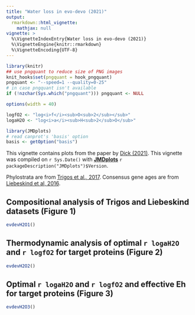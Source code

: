 ```yaml
---
title: "Water loss in evo-devo (2021)"
output: 
  rmarkdown::html_vignette:
    mathjax: null
vignette: >
  %\VignetteIndexEntry{Water loss in evo-devo (2021)}
  %\VignetteEngine{knitr::rmarkdown}
  %\VignetteEncoding{UTF-8}
---
```


<style>
/* https://gomakethings.com/how-to-break-an-image-out-of-its-parent-container-with-css/ */
@media (min-width: 700px) {
  .full-width {
    left: 50%;
    margin-left: -50vw;
    margin-right: -50vw;
    max-width: 100vw;
    position: relative;
    right: 50%;
    width: 100vw;
  }
}
@media (min-width: 900px) {
  .full-width {
    left: 50vw; /* fallback if needed */
    left: calc(50vw - 100px);
    width: 900px;
    position: relative;
  }
}
</style>

```r
library(knitr)
## use pngquant to reduce size of PNG images
knit_hooks$set(pngquant = hook_pngquant)
pngquant <- "--speed=1 --quality=0-25"
# in case pngquant isn't available
if (!nzchar(Sys.which("pngquant"))) pngquant <- NULL 
```

```r
options(width = 40)
```

```r
logfO2 <- "log<i>f</i><sub>O<sub>2</sub></sub>"
logaH2O <- "log<i>a</i><sub>H<sub>2</sub>O</sub>"
```

```r
library(JMDplots)
# read canprot's 'basis' option
basis <- getOption("basis")
```

This vignette contains plots from the paper by [<span title="Redox potential linked to water loss from proteins in evolution and development">Dick (2021)</span>](evdevH2O.html).
This vignette was compiled on `r Sys.Date()` with **[JMDplots](https://github.com/jedick/JMDplots)** `r packageDescription("JMDplots")$Version`.

Phylostrata are from [<span title="Altered interactions between unicellular and multicellular genes drive hallmarks of transformation in a diverse range of solid tumors">Trigos et al., 2017</span>](https://doi.org/10.1073/pnas.1617743114).
Consensus gene ages are from [<span title="Towards consensus gene ages ">Liebeskind et al, 2016</span>](https://doi.org/10.1093/gbe/evw113).

## Compositional analysis of Trigos and Liebeskind datasets (Figure 1)
```r
evdevH2O1()
```

## Thermodynamic analysis of optimal `r logaH2O` and `r logfO2` for target proteins (Figure 2)
```r
evdevH2O2()
```

## Optimal `r logaH2O` and `r logfO2` and effective Eh for target proteins (Figure 3)
```r
evdevH2O3()
```
